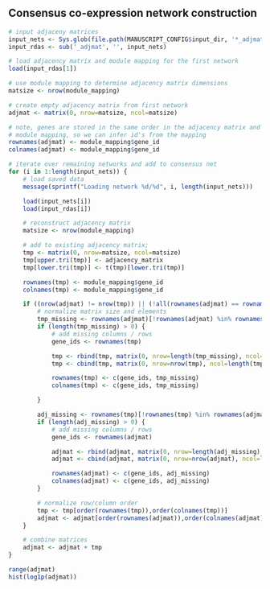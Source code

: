 ## Consensus co-expression network construction

```r
# input adjaceny matrices
input_nets <- Sys.glob(file.path(MANUSCRIPT_CONFIG$input_dir, '*_adjmat.RData'))
input_rdas <- sub('_adjmat', '', input_nets)

# load adjacency matrix and module mapping for the first network
load(input_rdas[1])

# use module mapping to determine adjacency matrix dimensions
matsize <- nrow(module_mapping)

# create empty adjacency matrix from first network
adjmat <- matrix(0, nrow=matsize, ncol=matsize)

# note, genes are stored in the same order in the adjacency matrix and the
# module mapping, so we can infer id's from the mapping
rownames(adjmat) <- module_mapping$gene_id
colnames(adjmat) <- module_mapping$gene_id

# iterate over remaining networks and add to consensus net
for (i in 1:length(input_nets)) {
    # load saved data
    message(sprintf("Loading network %d/%d", i, length(input_nets)))

    load(input_nets[i])
    load(input_rdas[i])

    # reconstruct adjacency matrix
    matsize <- nrow(module_mapping)

    # add to existing adjacency matrix;
    tmp <- matrix(0, nrow=matsize, ncol=matsize)
    tmp[upper.tri(tmp)] <- adjacency_matrix
    tmp[lower.tri(tmp)] <- t(tmp)[lower.tri(tmp)]

    rownames(tmp) <- module_mapping$gene_id
    colnames(tmp) <- module_mapping$gene_id

    if ((nrow(adjmat) != nrow(tmp)) || (!all(rownames(adjmat) == rownames(tmp)))) {
        # normalize matrix size and elements
        tmp_missing <- rownames(adjmat)[!rownames(adjmat) %in% rownames(tmp)]
        if (length(tmp_missing) > 0) {
            # add missing columns / rows
            gene_ids <- rownames(tmp)

            tmp <- rbind(tmp, matrix(0, nrow=length(tmp_missing), ncol=ncol(tmp)))
            tmp <- cbind(tmp, matrix(0, nrow=nrow(tmp), ncol=length(tmp_missing)))

            rownames(tmp) <- c(gene_ids, tmp_missing)
            colnames(tmp) <- c(gene_ids, tmp_missing)

        }

        adj_missing <- rownames(tmp)[!rownames(tmp) %in% rownames(adjmat)]
        if (length(adj_missing) > 0) {
            # add missing columns / rows
            gene_ids <- rownames(adjmat)

            adjmat <- rbind(adjmat, matrix(0, nrow=length(adj_missing), ncol=ncol(adjmat)))
            adjmat <- cbind(adjmat, matrix(0, nrow=nrow(adjmat), ncol=length(adj_missing)))

            rownames(adjmat) <- c(gene_ids, adj_missing)
            colnames(adjmat) <- c(gene_ids, adj_missing)
        }

        # normalize row/column order
        tmp <- tmp[order(rownames(tmp)),order(colnames(tmp))]
        adjmat <- adjmat[order(rownames(adjmat)),order(colnames(adjmat))]
    }

    # combine matrices
    adjmat <- adjmat + tmp
}

range(adjmat)
hist(log1p(adjmat))
```

